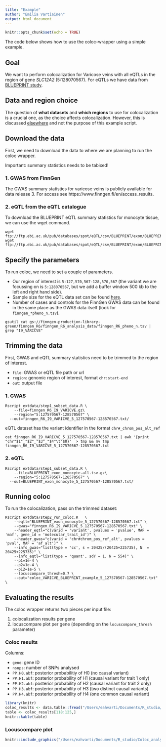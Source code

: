 ```yaml
---
title: "Example"
author: "Emilia Vartiainen"
output: html_document
---
```


```r
knitr::opts_chunk$set(echo = TRUE)
```

The code below shows how to use the coloc-wrapper using a simple example.

## Goal 

We want to perform colocalization for Varicose veins with all eQTLs in the region of gene *SLC12A2* (5:128070567). For eQTLs we have data from [BLUEPRINT study](http://www.ebi.ac.uk/eqtl/Studies/).

## Data and region choice

The question of **what datasets** and **which regions** to use for colocalization is a crucial one, as the choice affects colocalization. However, this is discussed [elsewhere]( https://doi.org/10.1371/journal.pgen.1008720
) and not the purpose of this example script. 

## Download the data

First, we need to download the data to where we are planning to run the coloc wrapper. 

Important: summary statistics needs to be tabixed!

### 1. GWAS from FinnGen

The GWAS summary statistics for varicose veins is publicly available for data release 3. For access see https://www.finngen.fi/en/access_results.  

### 2. eQTL from the eQTL catalogue 

To download the BLUEPRINT eQTL summary statistics for monocyte tissue, we can use the wget command. 

```
wget ftp://ftp.ebi.ac.uk/pub/databases/spot/eQTL/csv/BLUEPRINT/exon/BLUEPRINT_exon_monocyte.all.tsv.gz
wget ftp://ftp.ebi.ac.uk/pub/databases/spot/eQTL/csv/BLUEPRINT/exon/BLUEPRINT_exon_monocyte.all.tsv.gz.tbi
```

## Specify the parameters
To run coloc, we need to set a couple of parameters. 

- Our region of interest is `5:127,570,567-128,570,567` (the variant we are focussing on is `5:128070567`, but we add a buffer window 500 kb to the left and right hand side).
- Sample size for the eQTL data set can be found [here](https://www.ebi.ac.uk/eqtl/Studies/). 
- Number of cases and controls for the FinnGen GWAS data can be found in the same place as the GWAS data itself (look for `finngen_*pheno_n.tsv`).

```
gsutil cat gs://finngen-production-library-green/finngen_R6/finngen_R6_analysis_data/finngen_R6_pheno_n.tsv | grep "I9_VARICVE"
```

## Trimming the data
First, GWAS and eQTL summary statistics need to be trimmed to the region of interest. 

- `file`: GWAS or eQTL file path or url
- `region`: genomic region of interest, format `chr:start-end`
- `out`: output file 

### 1. GWAS
```
Rscript extdata/step1_subset_data.R	\
	--file=finngen_R6_I9_VARICVE.gz\
	--region="5:127570567-128570567" \
  --out=finngen_R6_I9_VARICVE_5_127570567-128570567.txt/
```

eQTL dataset has the variant identifier in the format `chr#_chrom_pos_alt_ref`

```
cat finngen_R6_I9_VARICVE_5_127570567-128570567.txt | awk '{print "chr"$1"_"$2"_"$3"_"$4"\t"$0}'  > tmp && mv tmp finngen_R6_I9_VARICVE_5_127570567-128570567.txt
```

### 2. eQTL
```
Rscript extdata/step1_subset_data.R	\
	--file=BLUEPRINT_exon_monocyte.all.tsv.gz\
	--region="5:127570567-128570567" \
  --out=BLUEPRINT_exon_monocyte_5_127570567-128570567.txt/
```


## Running coloc

To run the colocalization, pass on the trimmed dataset: 

```
Rscript extdata/step2_run_coloc.R	\
	--eqtl="BLUEPRINT_exon_monocyte_5_127570567-128570567.txt" \
	--gwas="finngen_R6_I9_VARICVE_5_127570567-128570567.txt" \
	--header_eqtl="c(varid = 'variant', pvalues = 'pvalue', MAF = 'maf', gene_id = 'molecular_trait_id')" \
	--header_gwas="c(varid = 'chr#chrom_pos_ref_alt', pvalues = 'pval', MAF = 'af_alt')" \
	--info_gwas="list(type = 'cc', s = 20425/(20425+225735), N  = 20425+225735)" \
	--info_eqtl="list(type = 'quant', sdY = 1, N = 554)" \
	--p1=1e-4 \
	--p2=1e-4 \
	--p12=1e-5 \
	--locuscompare_thresh=0.7 \
	--out="coloc_VARICVE_BLUEPRINT_example_5_127570567-128570567.txt" \
```

## Evaluating the results

The coloc wrapper returns two pieces per input file: 

1. colocalization results per gene
2. locuscompare plot per gene (depending on the `locuscompare_thresh` parameter)

### Coloc results
Columns:

- `gene`: gene ID
- `nsnps`: number of SNPs analysed
- `PP.H0.abf`: posterior probabilitiy of H0 (no causal variant)
- `PP.H1.abf`: posterior probability of H1 (causal variant for trait 1 only)
- `PP.H2.abf`: posterior probability of H2 (causal variant for trait 2 only)
- `PP.H3.abf`: posterior probability of H3 (two distinct causal variants)
- `PP.H4.abf`: posterior probability of H4 (one common causal variant)

```r
library(knitr)
coloc_results <- data.table::fread("/Users/eahvarti/Documents/R_studio/Coloc_analysis/TESTING/coloc_VARICVE_BLUEPRINT_example_5_127570567-128570567.txt", sep = "\t")
table <- coloc_results[118:125,]
knitr::kable(table)
```

### Locuscompare plot

```r
knitr::include_graphics("/Users/eahvarti/Documents/R_studio/Coloc_analysis/TESTING/coloc_VARICVE_BLUEPRINT_example_5_128070567_128070567_locuscompare_ENSG00000064651.14_5_127570567-128570567.png")
```










